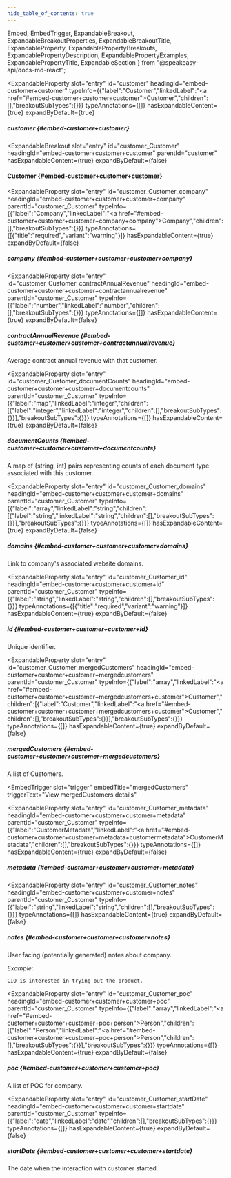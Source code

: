 ```yaml
---
hide_table_of_contents: true
---
```

  Embed,
  EmbedTrigger,
  ExpandableBreakout,
  ExpandableBreakoutProperties,
  ExpandableBreakoutTitle,
  ExpandableProperty,
  ExpandablePropertyBreakouts,
  ExpandablePropertyDescription,
  ExpandablePropertyExamples,
  ExpandablePropertyTitle,
  ExpandableSection
} from "@speakeasy-api/docs-md-react";

<ExpandableSection>

<ExpandableProperty
  slot="entry"
  id="customer"
  headingId="embed-customer+customer"
  typeInfo={{"label":"Customer","linkedLabel":"<a href=\"#embed-customer+customer+customer\">Customer</a>","children":[],"breakoutSubTypes":{}}}
  typeAnnotations={[]}
  hasExpandableContent={true}
  expandByDefault={true}
>

<ExpandablePropertyTitle slot="title">

##### customer \{#embed-customer+customer\}

</ExpandablePropertyTitle>

<ExpandablePropertyBreakouts slot="breakouts">

<ExpandableBreakout
  slot="entry"
  id="customer_Customer"
  headingId="embed-customer+customer+customer"
  parentId="customer"
  hasExpandableContent={true}
  expandByDefault={false}
>

<ExpandableBreakoutTitle slot="title">

#### Customer \{#embed-customer+customer+customer\}

</ExpandableBreakoutTitle>

<ExpandableBreakoutProperties slot="properties">

<ExpandableProperty
  slot="entry"
  id="customer_Customer_company"
  headingId="embed-customer+customer+customer+company"
  parentId="customer_Customer"
  typeInfo={{"label":"Company","linkedLabel":"<a href=\"#embed-customer+customer+customer+company+company\">Company</a>","children":[],"breakoutSubTypes":{}}}
  typeAnnotations={[{"title":"required","variant":"warning"}]}
  hasExpandableContent={true}
  expandByDefault={false}
>

<ExpandablePropertyTitle slot="title">

##### company \{#embed-customer+customer+customer+company\}

</ExpandablePropertyTitle>

<Embed slot="embed">

<EmbedTrigger slot="trigger" embedTitle="company" triggerText="View company details">

<Embedcompany />

</EmbedTrigger>

</Embed>

</ExpandableProperty>

<ExpandableProperty
  slot="entry"
  id="customer_Customer_contractAnnualRevenue"
  headingId="embed-customer+customer+customer+contractannualrevenue"
  parentId="customer_Customer"
  typeInfo={{"label":"number","linkedLabel":"number","children":[],"breakoutSubTypes":{}}}
  typeAnnotations={[]}
  hasExpandableContent={true}
  expandByDefault={false}
>

<ExpandablePropertyTitle slot="title">

##### contractAnnualRevenue \{#embed-customer+customer+customer+contractannualrevenue\}

</ExpandablePropertyTitle>

<ExpandablePropertyDescription slot="description">

Average contract annual revenue with that customer.

</ExpandablePropertyDescription>

</ExpandableProperty>

<ExpandableProperty
  slot="entry"
  id="customer_Customer_documentCounts"
  headingId="embed-customer+customer+customer+documentcounts"
  parentId="customer_Customer"
  typeInfo={{"label":"map","linkedLabel":"integer","children":[{"label":"integer","linkedLabel":"integer","children":[],"breakoutSubTypes":{}}],"breakoutSubTypes":{}}}
  typeAnnotations={[]}
  hasExpandableContent={true}
  expandByDefault={false}
>

<ExpandablePropertyTitle slot="title">

##### documentCounts \{#embed-customer+customer+customer+documentcounts\}

</ExpandablePropertyTitle>

<ExpandablePropertyDescription slot="description">

A map of \{string, int\} pairs representing counts of each document type associated with this customer.

</ExpandablePropertyDescription>

</ExpandableProperty>

<ExpandableProperty
  slot="entry"
  id="customer_Customer_domains"
  headingId="embed-customer+customer+customer+domains"
  parentId="customer_Customer"
  typeInfo={{"label":"array","linkedLabel":"string","children":[{"label":"string","linkedLabel":"string","children":[],"breakoutSubTypes":{}}],"breakoutSubTypes":{}}}
  typeAnnotations={[]}
  hasExpandableContent={true}
  expandByDefault={false}
>

<ExpandablePropertyTitle slot="title">

##### domains \{#embed-customer+customer+customer+domains\}

</ExpandablePropertyTitle>

<ExpandablePropertyDescription slot="description">

Link to company's associated website domains.

</ExpandablePropertyDescription>

</ExpandableProperty>

<ExpandableProperty
  slot="entry"
  id="customer_Customer_id"
  headingId="embed-customer+customer+customer+id"
  parentId="customer_Customer"
  typeInfo={{"label":"string","linkedLabel":"string","children":[],"breakoutSubTypes":{}}}
  typeAnnotations={[{"title":"required","variant":"warning"}]}
  hasExpandableContent={true}
  expandByDefault={false}
>

<ExpandablePropertyTitle slot="title">

##### id \{#embed-customer+customer+customer+id\}

</ExpandablePropertyTitle>

<ExpandablePropertyDescription slot="description">

Unique identifier.

</ExpandablePropertyDescription>

</ExpandableProperty>

<ExpandableProperty
  slot="entry"
  id="customer_Customer_mergedCustomers"
  headingId="embed-customer+customer+customer+mergedcustomers"
  parentId="customer_Customer"
  typeInfo={{"label":"array","linkedLabel":"<a href=\"#embed-customer+customer+customer+mergedcustomers+customer\">Customer</a>","children":[{"label":"Customer","linkedLabel":"<a href=\"#embed-customer+customer+customer+mergedcustomers+customer\">Customer</a>","children":[],"breakoutSubTypes":{}}],"breakoutSubTypes":{}}}
  typeAnnotations={[]}
  hasExpandableContent={true}
  expandByDefault={false}
>

<ExpandablePropertyTitle slot="title">

##### mergedCustomers \{#embed-customer+customer+customer+mergedcustomers\}

</ExpandablePropertyTitle>

<ExpandablePropertyDescription slot="description">

A list of Customers.

</ExpandablePropertyDescription>

<Embed slot="embed">

<EmbedTrigger
  slot="trigger"
  embedTitle="mergedCustomers"
  triggerText="View mergedCustomers details"
>

<Embedmergedcustomers />

</EmbedTrigger>

</Embed>

</ExpandableProperty>

<ExpandableProperty
  slot="entry"
  id="customer_Customer_metadata"
  headingId="embed-customer+customer+customer+metadata"
  parentId="customer_Customer"
  typeInfo={{"label":"CustomerMetadata","linkedLabel":"<a href=\"#embed-customer+customer+customer+metadata+customermetadata\">CustomerMetadata</a>","children":[],"breakoutSubTypes":{}}}
  typeAnnotations={[]}
  hasExpandableContent={true}
  expandByDefault={false}
>

<ExpandablePropertyTitle slot="title">

##### metadata \{#embed-customer+customer+customer+metadata\}

</ExpandablePropertyTitle>

<Embed slot="embed">

<EmbedTrigger slot="trigger" embedTitle="metadata" triggerText="View metadata details">

<Embedmetadata />

</EmbedTrigger>

</Embed>

</ExpandableProperty>

<ExpandableProperty
  slot="entry"
  id="customer_Customer_notes"
  headingId="embed-customer+customer+customer+notes"
  parentId="customer_Customer"
  typeInfo={{"label":"string","linkedLabel":"string","children":[],"breakoutSubTypes":{}}}
  typeAnnotations={[]}
  hasExpandableContent={true}
  expandByDefault={false}
>

<ExpandablePropertyTitle slot="title">

##### notes \{#embed-customer+customer+customer+notes\}

</ExpandablePropertyTitle>

<ExpandablePropertyDescription slot="description">

User facing (potentially generated) notes about company.

</ExpandablePropertyDescription>

<ExpandablePropertyExamples slot="examples">

_Example:_

```
CIO is interested in trying out the product.
```

</ExpandablePropertyExamples>

</ExpandableProperty>

<ExpandableProperty
  slot="entry"
  id="customer_Customer_poc"
  headingId="embed-customer+customer+customer+poc"
  parentId="customer_Customer"
  typeInfo={{"label":"array","linkedLabel":"<a href=\"#embed-customer+customer+customer+poc+person\">Person</a>","children":[{"label":"Person","linkedLabel":"<a href=\"#embed-customer+customer+customer+poc+person\">Person</a>","children":[],"breakoutSubTypes":{}}],"breakoutSubTypes":{}}}
  typeAnnotations={[]}
  hasExpandableContent={true}
  expandByDefault={false}
>

<ExpandablePropertyTitle slot="title">

##### poc \{#embed-customer+customer+customer+poc\}

</ExpandablePropertyTitle>

<ExpandablePropertyDescription slot="description">

A list of POC for company.

</ExpandablePropertyDescription>

<Embed slot="embed">

<EmbedTrigger slot="trigger" embedTitle="poc" triggerText="View poc details">

<Embedpoc />

</EmbedTrigger>

</Embed>

</ExpandableProperty>

<ExpandableProperty
  slot="entry"
  id="customer_Customer_startDate"
  headingId="embed-customer+customer+customer+startdate"
  parentId="customer_Customer"
  typeInfo={{"label":"date","linkedLabel":"date","children":[],"breakoutSubTypes":{}}}
  typeAnnotations={[]}
  hasExpandableContent={true}
  expandByDefault={false}
>

<ExpandablePropertyTitle slot="title">

##### startDate \{#embed-customer+customer+customer+startdate\}

</ExpandablePropertyTitle>

<ExpandablePropertyDescription slot="description">

The date when the interaction with customer started.

</ExpandablePropertyDescription>

</ExpandableProperty>

</ExpandableBreakoutProperties>

</ExpandableBreakout>

</ExpandablePropertyBreakouts>

</ExpandableProperty>

</ExpandableSection>